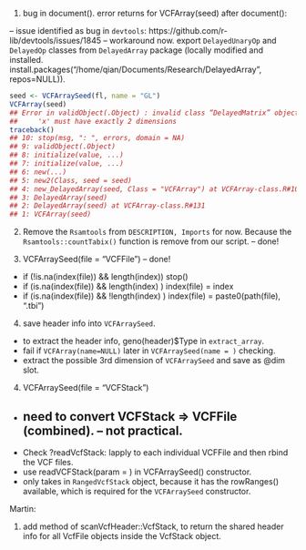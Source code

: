1. bug in document(). error returns for VCFArray(seed) after document(): 

-- issue identified as bug in `devtools`: https://github.com/r-lib/devtools/issues/1845
-- workaround now. export `DelayedUnaryOp` and `DelayedOp` classes from `DelayedArray` package (locally modified and installed. install.packages("/home/qian/Documents/Research/DelayedArray", repos=NULL)).

```r
seed <- VCFArraySeed(fl, name = "GL")
VCFArray(seed)
## Error in validObject(.Object) : invalid class “DelayedMatrix” object: 
##     'x' must have exactly 2 dimensions
traceback()
## 10: stop(msg, ": ", errors, domain = NA)
## 9: validObject(.Object)
## 8: initialize(value, ...)
## 7: initialize(value, ...)
## 6: new(...)
## 5: new2(Class, seed = seed)
## 4: new_DelayedArray(seed, Class = "VCFArray") at VCFArray-class.R#104
## 3: DelayedArray(seed)
## 2: DelayedArray(seed) at VCFArray-class.R#131
## 1: VCFArray(seed)
```

2. Remove the `Rsamtools` from `DESCRIPTION, Imports` for now. Because the `Rsamtools::countTabix()` function is remove from our script.   -- done!

3. VCFArraySeed(file = "VCFFile")  -- done!
- if (!is.na(index(file)) && length(index)) stop()
- if (is.na(index(file)) && length(index) ) index(file) = index
- if (is.na(index(file)) && !length(index) ) index(file) = paste0(path(file), ".tbi")

4. save header info into `VCFArraySeed`. 
- to extract the header info, geno(header)$Type in `extract_array`. 
- fail if `VCFArray(name=NULL)` later in `VCFArraySeed(name = )` checking. 
- extract the possible 3rd dimension of `VCFArraySeed` and save as @dim slot. 

4. VCFArraySeed(file = "VCFStack")
- ## need to convert VCFStack => VCFFile (combined). -- not practical. 
- Check ?readVcfStack: lapply to each individual VCFFile and then rbind the VCF files. 
- use readVCFStack(param = ) in VCFArraySeed() constructor. 
- only takes in `RangedVcfStack` object, because it has the rowRanges() available, which is required for the `VCFArraySeed` constructor. 

Martin: 

1. add method of scanVcfHeader::VcfStack, to return the shared header info for all VcfFile objects inside the VcfStack object. 



